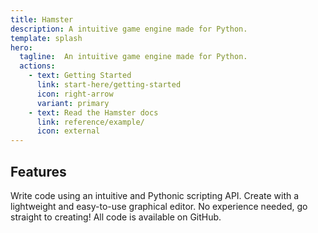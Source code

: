 ```yaml
---
title: Hamster 
description: A intuitive game engine made for Python.
template: splash
hero:
  tagline:  An intuitive game engine made for Python. 
  actions:
    - text: Getting Started
      link: start-here/getting-started
      icon: right-arrow
      variant: primary
    - text: Read the Hamster docs 
      link: reference/example/
      icon: external
---
```



##  Features 

<CardGrid stagger>
	<Card title="Code in Python" icon="pencil">
		Write code using an intuitive and Pythonic scripting API.
	</Card>
	<Card title="Graphical Editor" icon="puzzle">
    Create with a lightweight and easy-to-use graphical editor.
	</Card>
	<Card title="Easy to Start" icon="rocket">
    No experience needed, go straight to creating!
	</Card>
	<Card title="Open Source" icon="github">
    All code is available on GitHub.
	</Card>
</CardGrid>
